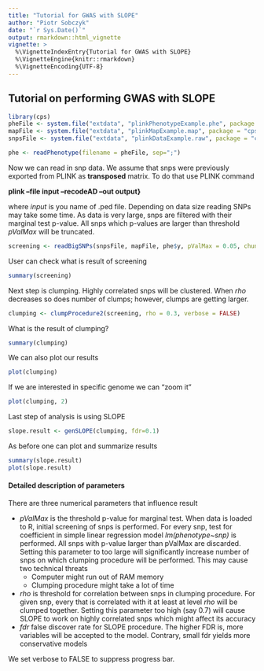 ```yaml
---
title: "Tutorial for GWAS with SLOPE"
author: "Piotr Sobczyk"
date: "`r Sys.Date()`"
output: rmarkdown::html_vignette
vignette: >
  %\VignetteIndexEntry{Tutorial for GWAS with SLOPE}
  %\VignetteEngine{knitr::rmarkdown}
  %\VignetteEncoding{UTF-8}
---
```


## Tutorial on performing GWAS with SLOPE

```r
library(cps)
pheFile <- system.file("extdata", "plinkPhenotypeExample.phe", package = "cps")
mapFile <- system.file("extdata", "plinkMapExample.map", package = "cps")
snpsFile <- system.file("extdata", "plinkDataExample.raw", package = "cps")
```

```r
phe <- readPhenotype(filename = pheFile, sep=";")
```

Now we can read in snp data. We assume that snps were previously exported from PLINK
as **transposed** matrix. To do that use PLINK command

**plink --file input --recodeAD --out output}**

where *input* is you name of .ped file. 
Depending on data size reading SNPs may take some time.
As data is very large, snps are filtered with their marginal test p-value.
All snps which p-values are larger than threshold *pValMax* will be truncated.

```r
screening <- readBigSNPs(snpsFile, mapFile, phe$y, pValMax = 0.05, chunk_size = 1e2)
```

User can check what is result of screening

```r
summary(screening)
```

Next step is clumping. Highly correlated snps will be clustered. When *rho*
decreases so does number of clumps; however, clumps are getting larger.

```r
clumping <- clumpProcedure2(screening, rho = 0.3, verbose = FALSE)
```

What is the result of clumping?

```r
summary(clumping)
```

We can also plot our results

```r
plot(clumping)
```

If we are interested in specific genome we can "zoom it"

```r
plot(clumping, 2)
```


Last step of analysis is using SLOPE

```r
slope.result <- genSLOPE(clumping, fdr=0.1)
```

As before one can plot and summarize results

```r
summary(slope.result)
plot(slope.result)
```

#### Detailed description of parameters

There are three numerical parameters that influence result

* *pValMax* is the threshold p-value for marginal test. When data is loaded to R,
initial screening of snps is performed. For every snp, test for coefficient in simple linear regression model *lm(phenotype~snp)* is performed. All snps with p-value larger than pValMax are discarded. Setting this parameter to too large will significantly increase number of snps on which clumping procedure will be performed. This may cause two technical threats
    * Computer might run out of RAM memory
    * Clumping procedure might take a lot of time
* *rho* is threshold for correlation between snps in clumping procedure. For given snp, every that is correlated with it at least at level *rho* will be clumped together. Setting this parameter too high (say 0.7) will cause SLOPE to work on highly correlated snps which might affect its accuracy
* *fdr* false discover rate for SLOPE procedure. The higher FDR is, more variables will be accepted to the model. Contrary, small fdr yields more conservative models

We set verbose to FALSE to suppress progress bar. 
